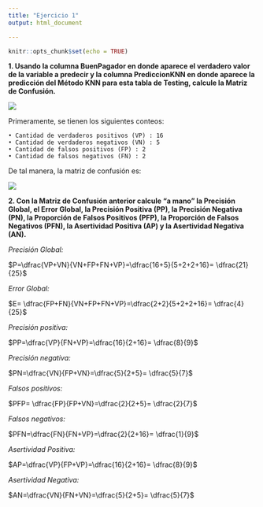 ```yaml
---
title: "Ejercicio 1"
output: html_document

---
```


```r
knitr::opts_chunk$set(echo = TRUE)
```

**1. Usando la columna BuenPagador en donde aparece el verdadero valor de la variable a predecir y la columna PrediccionKNN en donde aparece la predicción del Método KNN para esta tabla de Testing, calcule la Matriz de Confusión.**

<img src= "1.png">

Primeramente, se tienen los siguientes conteos:

	• Cantidad de verdaderos positivos (VP) : 16
	• Cantidad de verdaderos negativos (VN) : 5
	• Cantidad de falsos positivos (FP) : 2
	• Cantidad de falsos negativos (FN) : 2

De tal manera, la matriz de confusión es: 

<img src= "2.png">


**2. Con la Matriz de Confusión anterior calcule “a mano” la Precisión Global, el Error Global, la Precisión Positiva (PP), la Precisión Negativa (PN), la Proporción de Falsos Positivos (PFP), la Proporción de Falsos Negativos (PFN), la Asertividad Positiva (AP) y la Asertividad Negativa (AN).**

*Precisión Global:*

$P=\dfrac{VP+VN}{VN+FP+FN+VP}=\dfrac{16+5}{5+2+2+16}= \dfrac{21}{25}$   

*Error Global:*
 
$E= \dfrac{FP+FN}{VN+FP+FN+VP}=\dfrac{2+2}{5+2+2+16}= \dfrac{4}{25}$

*Precisión positiva:*

$PP=\dfrac{VP}{FN+VP}=\dfrac{16}{2+16}= \dfrac{8}{9}$

*Precisión negativa:*

$PN=\dfrac{VN}{FP+VN}=\dfrac{5}{2+5}= \dfrac{5}{7}$

*Falsos positivos:*

$PFP= \dfrac{FP}{FP+VN}=\dfrac{2}{2+5}= \dfrac{2}{7}$

*Falsos negativos:*

$PFN=\dfrac{FN}{FN+VP}=\dfrac{2}{2+16}= \dfrac{1}{9}$

*Asertividad Positiva:*

$AP=\dfrac{VP}{FP+VP}=\dfrac{16}{2+16}= \dfrac{8}{9}$

*Asertividad Negativa:*

$AN=\dfrac{VN}{FN+VN}=\dfrac{5}{2+5}= \dfrac{5}{7}$

